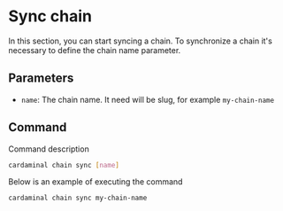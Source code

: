# Sync chain

In this section, you can start syncing a chain. To synchronize a chain it's necessary to define the chain name parameter.

## Parameters

- `name`: The chain name. It need will be slug, for example `my-chain-name`

## Command

Command description

```sh
cardaminal chain sync [name]
```

Below is an example of executing the command

```sh
cardaminal chain sync my-chain-name
```
